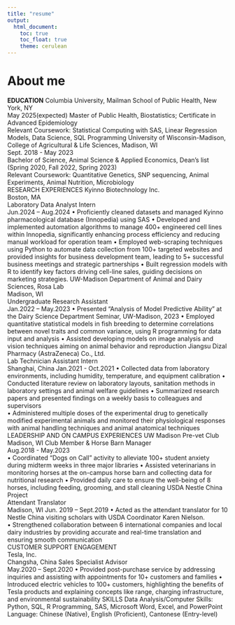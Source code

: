```yaml
---
title: "resume"
output: 
  html_document:
    toc: true
    toc_float: true
    theme: cerulean
---
```


# About me
**EDUCATION** 
Columbia University, Mailman School of Public Health, New York, NY                       
May 2025(expected) 
Master of Public Health, Biostatistics; Certificate in Advanced Epidemiology                     
Relevant Coursework: Statistical Computing with SAS, Linear Regression Models, Data Science, SQL Programming 
University of Wisconsin-Madison, College of Agricultural & Life Sciences, Madison, WI        
Sept. 2018 - May 2023            
Bachelor of Science, Animal Science & Applied Economics, Dean’s list (Spring 2020, Fall 2022, Spring 2023)                       
Relevant Coursework: Quantitative Genetics, SNP sequencing, Animal Experiments, Animal Nutrition, Microbiology  
RESEARCH EXPERIENCES 
Kyinno Biotechnology Inc.            
Boston, MA                                                     
Laboratory Data Analyst Intern                                                          
Jun.2024 – Aug.2024 
• Proficiently cleaned datasets and managed Kyinno pharmacological database (Innopedia) using SAS 
• Developed and implemented automation algorithms to manage 400+ engineered cell lines within Innopedia, significantly 
enhancing process efficiency and reducing manual workload for operation team 
• Employed web-scraping techniques using Python to automate data collection from 100+ targeted websites and provided 
insights for business development team, leading to 5+ successful business meetings and strategic partnerships 
• Built regression models with R to identify key factors driving cell-line sales, guiding decisions on marketing strategies. 
UW-Madison Department of Animal and Dairy Sciences, Rosa Lab      
Madison, WI                                                     
Undergraduate Research Assistant                                                       
Jan.2022 – May.2023 
• Presented “Analysis of Model Predictive Ability” at the Dairy Science Department Seminar, UW-Madison, 2023 
• Employed quantitative statistical models in fish breeding to determine correlations between novel traits and common 
variance, using R programming for data input and analysis 
• Assisted developing models on image analysis and vision techniques aiming on animal behavior and reproduction 
Jiangsu Dizal Pharmacy (AstraZeneca) Co., Ltd.                              
Lab Technician Assistant Intern                                               
Shanghai, China 
Jan.2021 - Oct.2021 
• Collected data from laboratory environments, including humidity, temperature, and equipment calibration 
• Conducted literature review on laboratory layouts, sanitation methods in laboratory settings and animal welfare guidelines 
• Summarized research papers and presented findings on a weekly basis to colleagues and supervisors  
• Administered multiple doses of the experimental drug to genetically modified experimental animals and monitored 
their physiological responses with animal handling techniques and animal anatomical techniques  
LEADERSHIP AND ON CAMPUS EXPERIENCES 
UW Madison Pre-vet Club                                                
Madison, WI 
Club Member & Horse Barn Manager                                           
Aug.2018 - May.2023                                                   
• Coordinated "Dogs on Call" activity to alleviate 100+ student anxiety during midterm weeks in three major libraries 
• Assisted veterinarians in monitoring horses at the on-campus horse barn and collecting data for nutritional research 
• Provided daily care to ensure the well-being of 8 horses, including feeding, grooming, and stall cleaning 
USDA Nestle China Project                                                   
Attendant Translator                                                      
Madison, WI 
Jun. 2019 – Sept.2019 
• Acted as the attendant translator for 10 Nestle China visiting scholars with USDA Coordinator Karen Nielson.  
• Strengthened collaboration between 6 international companies and local dairy industries by providing accurate and 
real-time translation and ensuring smooth communication  
CUSTOMER SUPPORT ENGAGEMENT   
Tesla, Inc.                                                            
Changsha, China 
Sales Specialist Advisor                                                     
May.2020 – Sept.2020 
• Provided post-purchase service by addressing inquiries and assisting with appointments for 10+ customers and families 
• Introduced electric vehicles to 100+ customers, highlighting the benefits of Tesla products and explaining concepts like 
range, charging infrastructure, and environmental sustainability 
SKILLS 
Data Analysis/Computer Skills: Python, SQL, R Programming, SAS, Microsoft Word, Excel, and PowerPoint  
Language: Chinese (Native), English (Proficient), Cantonese (Entry-level)

